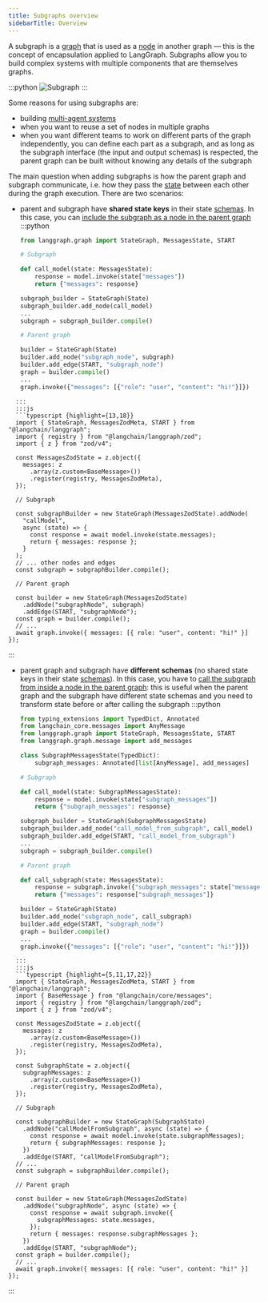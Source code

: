 ```yaml
---
title: Subgraphs overview
sidebarTitle: Overview
---
```



<AlphaCallout />

A subgraph is a [graph](/oss/langgraph/graph-api#graphs) that is used as a [node](/oss/langgraph/graph-api#nodes) in another graph — this is the concept of encapsulation applied to LangGraph. Subgraphs allow you to build complex systems with multiple components that are themselves graphs.

:::python
![Subgraph](/oss/images/subgraph.png)
:::

Some reasons for using subgraphs are:

* building [multi-agent systems](/oss/langgraph/multi-agent)
* when you want to reuse a set of nodes in multiple graphs
* when you want different teams to work on different parts of the graph independently, you can define each part as a subgraph, and as long as the subgraph interface (the input and output schemas) is respected, the parent graph can be built without knowing any details of the subgraph

The main question when adding subgraphs is how the parent graph and subgraph communicate, i.e. how they pass the [state](/oss/langgraph/graph-api#state) between each other during the graph execution. There are two scenarios:

* parent and subgraph have **shared state keys** in their state [schemas](/oss/langgraph/graph-api#state). In this case, you can [include the subgraph as a node in the parent graph](/oss/langgraph/use-subgraphs#shared-state-schemas)
  :::python
  ```python {highlight={12,17}}
  from langgraph.graph import StateGraph, MessagesState, START

  # Subgraph

  def call_model(state: MessagesState):
      response = model.invoke(state["messages"])
      return {"messages": response}

  subgraph_builder = StateGraph(State)
  subgraph_builder.add_node(call_model)
  ...
  subgraph = subgraph_builder.compile()

  # Parent graph

  builder = StateGraph(State)
  builder.add_node("subgraph_node", subgraph)
  builder.add_edge(START, "subgraph_node")
  graph = builder.compile()
  ...
  graph.invoke({"messages": [{"role": "user", "content": "hi!"}]})
```
  :::
  :::js
  ```typescript {highlight={13,18}}
  import { StateGraph, MessagesZodMeta, START } from "@langchain/langgraph";
  import { registry } from "@langchain/langgraph/zod";
  import { z } from "zod/v4";

  const MessagesZodState = z.object({
    messages: z
      .array(z.custom<BaseMessage>())
      .register(registry, MessagesZodMeta),
  });

  // Subgraph

  const subgraphBuilder = new StateGraph(MessagesZodState).addNode(
    "callModel",
    async (state) => {
      const response = await model.invoke(state.messages);
      return { messages: response };
    }
  );
  // ... other nodes and edges
  const subgraph = subgraphBuilder.compile();

  // Parent graph

  const builder = new StateGraph(MessagesZodState)
    .addNode("subgraphNode", subgraph)
    .addEdge(START, "subgraphNode");
  const graph = builder.compile();
  // ...
  await graph.invoke({ messages: [{ role: "user", content: "hi!" }] });
```
  :::
* parent graph and subgraph have **different schemas** (no shared state keys in their state [schemas](/oss/langgraph/graph-api#state)). In this case, you have to [call the subgraph from inside a node in the parent graph](/oss/langgraph/use-subgraphs#different-state-schemas): this is useful when the parent graph and the subgraph have different state schemas and you need to transform state before or after calling the subgraph
  :::python
  ```python {highlight={7,11,19,28}}
  from typing_extensions import TypedDict, Annotated
  from langchain_core.messages import AnyMessage
  from langgraph.graph import StateGraph, MessagesState, START
  from langgraph.graph.message import add_messages

  class SubgraphMessagesState(TypedDict):
      subgraph_messages: Annotated[list[AnyMessage], add_messages]

  # Subgraph

  def call_model(state: SubgraphMessagesState):
      response = model.invoke(state["subgraph_messages"])
      return {"subgraph_messages": response}

  subgraph_builder = StateGraph(SubgraphMessagesState)
  subgraph_builder.add_node("call_model_from_subgraph", call_model)
  subgraph_builder.add_edge(START, "call_model_from_subgraph")
  ...
  subgraph = subgraph_builder.compile()

  # Parent graph

  def call_subgraph(state: MessagesState):
      response = subgraph.invoke({"subgraph_messages": state["messages"]})
      return {"messages": response["subgraph_messages"]}

  builder = StateGraph(State)
  builder.add_node("subgraph_node", call_subgraph)
  builder.add_edge(START, "subgraph_node")
  graph = builder.compile()
  ...
  graph.invoke({"messages": [{"role": "user", "content": "hi!"}]})
```
  :::
  :::js
  ```typescript {highlight={5,11,17,22}}
  import { StateGraph, MessagesZodMeta, START } from "@langchain/langgraph";
  import { BaseMessage } from "@langchain/core/messages";
  import { registry } from "@langchain/langgraph/zod";
  import { z } from "zod/v4";

  const MessagesZodState = z.object({
    messages: z
      .array(z.custom<BaseMessage>())
      .register(registry, MessagesZodMeta),
  });

  const SubgraphState = z.object({
    subgraphMessages: z
      .array(z.custom<BaseMessage>())
      .register(registry, MessagesZodMeta),
  });

  // Subgraph

  const subgraphBuilder = new StateGraph(SubgraphState)
    .addNode("callModelFromSubgraph", async (state) => {
      const response = await model.invoke(state.subgraphMessages);
      return { subgraphMessages: response };
    })
    .addEdge(START, "callModelFromSubgraph");
  // ...
  const subgraph = subgraphBuilder.compile();

  // Parent graph

  const builder = new StateGraph(MessagesZodState)
    .addNode("subgraphNode", async (state) => {
      const response = await subgraph.invoke({
        subgraphMessages: state.messages,
      });
      return { messages: response.subgraphMessages };
    })
    .addEdge(START, "subgraphNode");
  const graph = builder.compile();
  // ...
  await graph.invoke({ messages: [{ role: "user", content: "hi!" }] });
```
  :::
